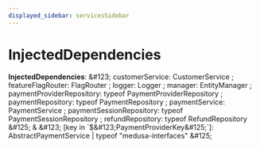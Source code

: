 ```yaml
---
displayed_sidebar: servicesSidebar
---
```



# InjectedDependencies

 **InjectedDependencies**: \&#123; customerService: CustomerService ; featureFlagRouter: FlagRouter ; logger: Logger ; manager: EntityManager ; paymentProviderRepository: typeof PaymentProviderRepository ; paymentRepository: typeof PaymentRepository ; paymentService: PaymentService ; paymentSessionRepository: typeof PaymentSessionRepository ; refundRepository: typeof RefundRepository  \&#125; & \&#123; [key in \`$\&#123;PaymentProviderKey\&#125;\`]: AbstractPaymentService \| typeof "medusa-interfaces" \&#125;

